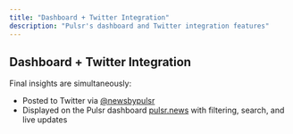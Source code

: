 ```yaml
---
title: "Dashboard + Twitter Integration"
description: "Pulsr's dashboard and Twitter integration features"
---
```


## Dashboard + Twitter Integration

Final insights are simultaneously:

* Posted to Twitter via [@newsbypulsr](https://x.com/newsbypulsr)
* Displayed on the Pulsr dashboard [pulsr.news](https://pulsr.news) with filtering, search, and live updates 